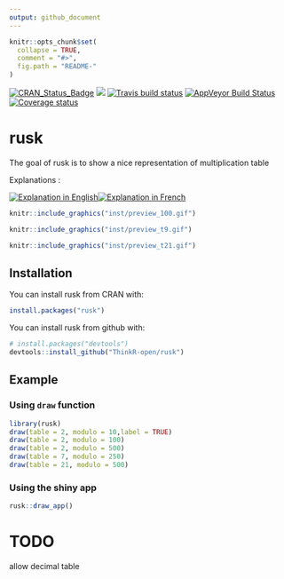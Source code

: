 ---
output: github_document
---

<!-- README.md is generated from README.Rmd. Please edit that file -->

```{r, echo = FALSE}
knitr::opts_chunk$set(
  collapse = TRUE,
  comment = "#>",
  fig.path = "README-"
)
```

[![CRAN_Status_Badge](http://www.r-pkg.org/badges/version/rusk)](https://cran.r-project.org/package=rusk)
[![](http://cranlogs.r-pkg.org/badges/rusk)](https://cran.r-project.org/package=rusk)
[![Travis build status](https://travis-ci.org/ThinkR-open/rusk.svg?branch=master)](https://travis-ci.org/ThinkR-open/rusk)
 [![AppVeyor Build Status](https://ci.appveyor.com/api/projects/status/github/ThinkR-open/rusk?branch=master&svg=true)](https://ci.appveyor.com/project/ThinkR-open/rusk)
 [![Coverage status](https://codecov.io/gh/ThinkR-open/rusk/branch/master/graph/badge.svg)](https://codecov.io/github/ThinkR-open/rusk?branch=master)

# rusk

The goal of rusk is to show a nice representation of multiplication table


Explanations : 

[![Explanation in English](https://i.imgur.com/UEn6VDy.png)](http://www.youtube.com/embed/qhbuKbxJsk8?rel=0)[![Explanation in French](https://i.imgur.com/60U0Qn5.jpg)](http://www.youtube.com/embed/-X49VQgi86E?rel=0)


```{r, out.width = "400px",echo = FALSE}
knitr::include_graphics("inst/preview_100.gif")
```

```{r, out.width = "400px",echo = FALSE}
knitr::include_graphics("inst/preview_t9.gif")
```
```{r, out.width = "400px",echo = FALSE}
knitr::include_graphics("inst/preview_t21.gif")
```


## Installation

You can install rusk from CRAN with:

```{r cran-installation, eval = FALSE}
install.packages("rusk")
```

You can install rusk from github with:

```{r gh-installation, eval = FALSE}
# install.packages("devtools")
devtools::install_github("ThinkR-open/rusk")
```

## Example

### Using `draw` function
```{r example, message=FALSE, warning=FALSE}
library(rusk)
draw(table = 2, modulo = 10,label = TRUE)
draw(table = 2, modulo = 100)
draw(table = 2, modulo = 500)
draw(table = 7, modulo = 250)
draw(table = 21, modulo = 500)
```


### Using the shiny app
```{r eval=FALSE}
rusk::draw_app()
```

# TODO

allow decimal table
